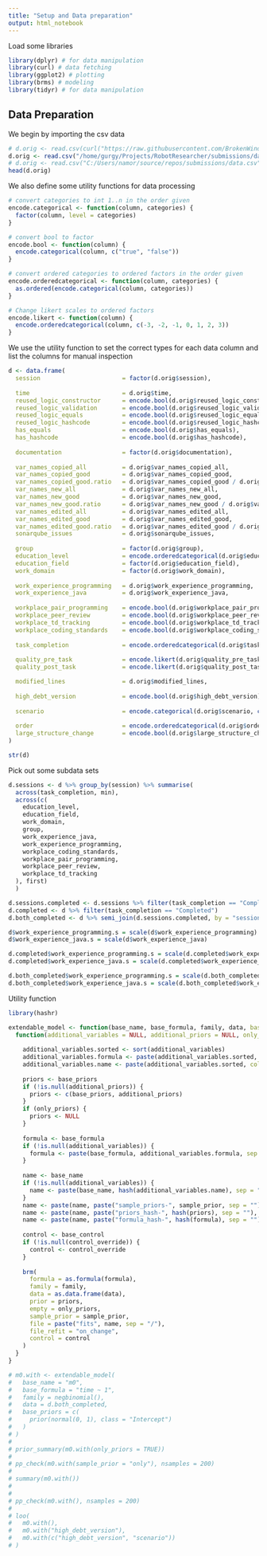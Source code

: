 ```yaml
---
title: "Setup and Data preparation"
output: html_notebook
---
```

Load some libraries

```r
library(dplyr) # for data manipulation
library(curl) # data fetching
library(ggplot2) # plotting
library(brms) # modeling
library(tidyr) # for data manipulation
```

## Data Preparation
We begin by importing the csv data

```r
# d.orig <- read.csv(curl("https://raw.githubusercontent.com/BrokenWindowsInvestigation/Submissions/master/data.csv?token=AB26LHN6X2UD5NOF3RBOKI3AMGIJS"))
d.orig <- read.csv("/home/gurgy/Projects/RobotResearcher/submissions/data.csv")
# d.orig <- read.csv("C:/Users/namor/source/repos/submissions/data.csv")
head(d.orig)
```

We also define some utility functions for data processing

```r
# convert categories to int 1..n in the order given
encode.categorical <- function(column, categories) {
  factor(column, level = categories)
}

# convert bool to factor
encode.bool <- function(column) {
  encode.categorical(column, c("true", "false"))
}

# convert ordered categories to ordered factors in the order given
encode.orderedcategorical <- function(column, categories) {
  as.ordered(encode.categorical(column, categories))
}

# Change likert scales to ordered factors
encode.likert <- function(column) {
  encode.orderedcategorical(column, c(-3, -2, -1, 0, 1, 2, 3))
}
```

We use the utility function to set the correct types for each data column and list the columns for manual inspection

```r
d <- data.frame(
  session                       = factor(d.orig$session), 
  
  time                          = d.orig$time,
  reused_logic_constructor      = encode.bool(d.orig$reused_logic_constructor),
  reused_logic_validation       = encode.bool(d.orig$reused_logic_validation),
  reused_logic_equals           = encode.bool(d.orig$reused_logic_equals),
  reused_logic_hashcode         = encode.bool(d.orig$reused_logic_hashcode),
  has_equals                    = encode.bool(d.orig$has_equals),
  has_hashcode                  = encode.bool(d.orig$has_hashcode),
  
  documentation                 = factor(d.orig$documentation),
  
  var_names_copied_all          = d.orig$var_names_copied_all,
  var_names_copied_good         = d.orig$var_names_copied_good,
  var_names_copied_good.ratio   = d.orig$var_names_copied_good / d.orig$var_names_copied_all,
  var_names_new_all             = d.orig$var_names_new_all,
  var_names_new_good            = d.orig$var_names_new_good,
  var_names_new_good.ratio      = d.orig$var_names_new_good / d.orig$var_names_new_all,
  var_names_edited_all          = d.orig$var_names_edited_all,
  var_names_edited_good         = d.orig$var_names_edited_good,
  var_names_edited_good.ratio   = d.orig$var_names_edited_good / d.orig$var_names_edited_all,
  sonarqube_issues              = d.orig$sonarqube_issues,
  
  group                         = factor(d.orig$group),
  education_level               = encode.orderedcategorical(d.orig$education_level, c("None", "Some bachelor studies", "Bachelor degree", "Some master studies", "Master degree", "Some Ph.D. studies", "Ph. D.")),
  education_field               = factor(d.orig$education_field),
  work_domain                   = factor(d.orig$work_domain),
  
  work_experience_programming   = d.orig$work_experience_programming,
  work_experience_java          = d.orig$work_experience_java,
  
  workplace_pair_programming    = encode.bool(d.orig$workplace_pair_programming),
  workplace_peer_review         = encode.bool(d.orig$workplace_peer_review),
  workplace_td_tracking         = encode.bool(d.orig$workplace_td_tracking),
  workplace_coding_standards    = encode.bool(d.orig$workplace_coding_standards),
  
  task_completion               = encode.orderedcategorical(d.orig$task_completion, c("Not submitted", "Does not compile", "Invalid solution", "Completed")),
  
  quality_pre_task              = encode.likert(d.orig$quality_pre_task),
  quality_post_task             = encode.likert(d.orig$quality_post_task),

  modified_lines                = d.orig$modified_lines,
  
  high_debt_version             = encode.bool(d.orig$high_debt_version),
  
  scenario                      = encode.categorical(d.orig$scenario, c("booking", "tickets")),
  
  order                         = encode.orderedcategorical(d.orig$order, c(0, 1)),
  large_structure_change        = encode.bool(d.orig$large_structure_change)
)

str(d)
```

Pick out some subdata sets
```r
d.sessions <- d %>% group_by(session) %>% summarise(
  across(task_completion, min),
  across(c(
    education_level, 
    education_field, 
    work_domain, 
    group,
    work_experience_java, 
    work_experience_programming, 
    workplace_coding_standards, 
    workplace_pair_programming, 
    workplace_peer_review, 
    workplace_td_tracking
  ), first)
  ) 

d.sessions.completed <- d.sessions %>% filter(task_completion == "Completed")
d.completed <- d %>% filter(task_completion == "Completed")
d.both_completed <- d %>% semi_join(d.sessions.completed, by = "session")

d$work_experience_programming.s = scale(d$work_experience_programming)
d$work_experience_java.s = scale(d$work_experience_java)

d.completed$work_experience_programming.s = scale(d.completed$work_experience_programming)
d.completed$work_experience_java.s = scale(d.completed$work_experience_java)

d.both_completed$work_experience_programming.s = scale(d.both_completed$work_experience_programming)
d.both_completed$work_experience_java.s = scale(d.both_completed$work_experience_java)
```


Utility function
```r
library(hashr)

extendable_model <- function(base_name, base_formula, family, data, base_priors = NULL, base_control = NULL) {
  function(additional_variables = NULL, additional_priors = NULL, only_priors = FALSE, sample_prior = "no", control_override = NULL) {
    
    additional_variables.sorted <- sort(additional_variables)
    additional_variables.formula <- paste(additional_variables.sorted, collapse = " + ")
    additional_variables.name <- paste(additional_variables.sorted, collapse = ".")
    
    priors <- base_priors
    if (!is.null(additional_priors)) {
      priors <- c(base_priors, additional_priors)
    }
    if (only_priors) {
      priors <- NULL
    }
    
    formula <- base_formula
    if (!is.null(additional_variables)) {
      formula <- paste(base_formula, additional_variables.formula, sep = " + ")
    }
    
    name <- base_name
    if (!is.null(additional_variables)) {
      name <- paste(base_name, hash(additional_variables.name), sep = ".")
    }
    name <- paste(name, paste("sample_priors-", sample_prior, sep = ""), sep = ".")
    name <- paste(name, paste("priors_hash-", hash(priors), sep = ""), sep = ".")
    name <- paste(name, paste("formula_hash-", hash(formula), sep = ""), sep = ".")
    
    control <- base_control
    if (!is.null(control_override)) {
      control <- control_override
    }
    
    brm(
      formula = as.formula(formula),
      family = family,
      data = as.data.frame(data),
      prior = priors,
      empty = only_priors,
      sample_prior = sample_prior,
      file = paste("fits", name, sep = "/"),
      file_refit = "on_change",
      control = control
    )
  }
}

# m0.with <- extendable_model(
#   base_name = "m0", 
#   base_formula = "time ~ 1",
#   family = negbinomial(), 
#   data = d.both_completed, 
#   base_priors = c(
#     prior(normal(0, 1), class = "Intercept")
#   )
# )
# 
# prior_summary(m0.with(only_priors = TRUE))
# 
# pp_check(m0.with(sample_prior = "only"), nsamples = 200)
# 
# summary(m0.with())
# 
# 
# pp_check(m0.with(), nsamples = 200)
# 
# loo(
#   m0.with(),
#   m0.with("high_debt_version"),
#   m0.with(c("high_debt_version", "scenario"))
# )

```
